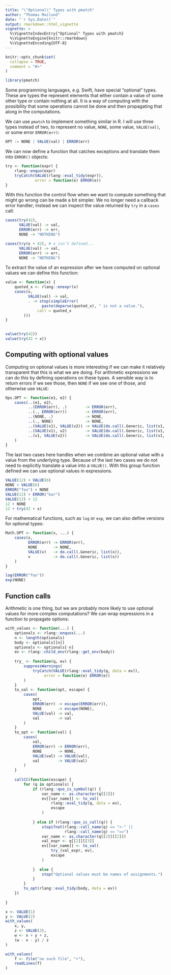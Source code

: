 ```yaml
---
title: "\"Optional\" Types with pmatch"
author: "Thomas Mailund"
date: "`r Sys.Date()`"
output: rmarkdown::html_vignette
vignette: >
  %\VignetteIndexEntry{"Optional" Types with pmatch}
  %\VignetteEngine{knitr::rmarkdown}
  %\VignetteEncoding{UTF-8}
---
```


```r
knitr::opts_chunk$set(
  collapse = TRUE,
  comment = "#>"
)

library(pmatch)
```

Some programming languages, e.g. Swift, have special "optional" types. These are types the represent elements that either contain a value of some other type or contain nothing at all. It is a way of computing with the possibility that some operations cannot be done and then propagating that along in the computations.

We can use `pmatch` to implement something similar in R. I will use three types instead of two, to represent no value, `NONE`, some value, `VALUE(val)`, or some error `ERROR(err)`:

```r
OPT := NONE | VALUE(val) | ERROR(err)
```

We can now define a function that catches exceptions and translate them into `ERROR()` objects:

```r
try <- function(expr) {
    rlang::enquo(expr)
    tryCatch(VALUE(rlang::eval_tidy(expr)), 
             error = function(e) ERROR(e))
}
```

With this function the control flow when we want to compute something that might go wrong can be made a bit simpler. We no longer need a callback error handler; instead we can inspect the value returned by `try` in a `cases` call:

```r
cases(try(42),
      VALUE(val) -> val,
      ERROR(err) -> err,
      NONE -> "NOTHING")
```

```r
cases(try(x + 42), # x isn't defined...
      VALUE(val) -> val,
      ERROR(err) -> err,
      NONE -> "NOTHING")
```

To extract the value of an expression after we have computed on optional values we can define this function:

```r
value <- function(x) {
    quoted_x <- rlang::enexpr(x)
    cases(x,
          VALUE(val) -> val,
          . -> stop(simpleError(
                paste(deparse(quoted_x), " is not a value."), 
              call = quoted_x
        )))
}
    

value(try(42))
value(try(42 + x))
```

## Computing with optional values

Computing on optional values is more interesting if we can make it relatively transparent that this is what we are doing. For arithmetic expressions we can do this by defining operations on these types. A sensible way is to return errors if we see those, then `NONE` if we see one of those, and otherwise use `VALUE`:

```r
Ops.OPT <- function(e1, e2) {
    cases(..(e1, e2),
          ..(ERROR(err), .)        -> ERROR(err),
          ..(., ERROR(err))        -> ERROR(err),
          ..(NONE, .)              -> NONE,
          ..(., NONE)              -> NONE,
          ..(VALUE(v1), VALUE(v2)) -> VALUE(do.call(.Generic, list(v1, v2))),
          ..(VALUE(v1), v2)        -> VALUE(do.call(.Generic, list(v1, v2))),
          ..(v1, VALUE(v2))        -> VALUE(do.call(.Generic, list(v1, v2)))
    )
}
```

The last two cases here handles when we combine an optional value with a value from the underlying type. Because of the last two cases we do not need to explicitly translate a value into a `VALUE()`. With this group function defined we can use optional values in expressions.

```r
VALUE(12) + VALUE(6)
NONE + VALUE(6)
ERROR("foo") + NONE
VALUE(12) + ERROR("bar")
VALUE(12) + 12
12 + NONE
12 + try(42 + x)
```


For mathematical functions, such as `log` or `exp`, we can also define versions for optional types:

```r
Math.OPT <- function(x, ...) {
    cases(x,
          ERROR(err) -> ERROR(err),
          NONE       -> NONE,
          VALUE(v)   -> do.call(.Generic, list(x)),
          v          -> do.call(.Generic, list(x))
    )
}
```

```r
log(ERROR("foo"))
exp(NONE)
```

## Function calls

Arithmetic is one thing, but we are probably more likely to use optional values for more complex computations? We can wrap expressions in a function to propagate options:

```r
with_values <- function(...) {
    optionals <- rlang::enquos(...)
    n <- length(optionals)
    body <- optionals[[n]]
    optionals <- optionals[-n]
    ev <- rlang::child_env(rlang::get_env(body))
    
    try_ <- function(q, ev) {
        suppressWarnings(
            tryCatch(VALUE(rlang::eval_tidy(q, data = ev)), 
                 error = function(e) ERROR(e))
        )
    }
    to_val <- function(opt, escape) {
        cases(
            opt,
            ERROR(err) -> escape(ERROR(err)),
            NONE       -> escape(NONE),
            VALUE(val) -> val,
            val        -> val
        )
    }
    to_opt <- function(val) {
        cases(
            val,
            ERROR(err) -> ERROR(err),
            NONE       -> NONE,
            VALUE(val) -> VALUE(val),
            val        -> VALUE(val)
        )
    }
    
    callCC(function(escape) {
        for (q in optionals) {
            if (rlang::quo_is_symbol(q)) {
                var_name <- as.character(q[[2]])
                ev[[var_name]] <- to_val(
                    rlang::eval_tidy(q, data = ev), 
                    escape
                )
                
            } else if (rlang::quo_is_call(q)) {
                stopifnot(rlang::call_name(q) == "<-" ||
                          rlang::call_name(q) == "==")
                var_name <- as.character(q[[2]][[2]])
                val_expr <- q[[2]][[3]]
                ev[[var_name]] <- to_val(
                    try_(val_expr, ev),
                    escape
                )
                
            }  else {
                stop("Optional values must be names of assignments.")
            }
        }
        to_opt(rlang::eval_tidy(body, data = ev))
    })
    
}

x <- VALUE(1)
y <- VALUE(2)
with_values(
    x, y,
    z <- VALUE(3),
    w <- x + y + z,
    (w - x - y) / z
)
```

```r
with_values(
    f <- file("no such file", "r"),
    readLines(f)
)
```
